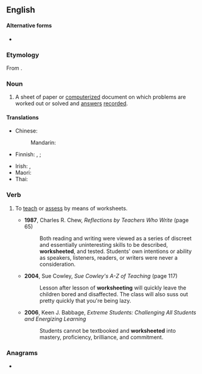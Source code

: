 ==English==

====Alternative forms====
* {{alter|en|wkst|wksht||abbreviation}}

===Etymology===
From {{af|en|work|sheet}}.

===Noun===
{{en-noun}}

# A sheet of paper or [[computerized]] document on which problems are worked out or solved and [[answer]]s [[record]]ed.
#: {{hyper|en|sheet}}

====Translations====
{{trans-top|sheet on which problems are worked out}}
* Chinese:
*: Mandarin: {{t+|cmn|工作表|tr=gōngzuòbiǎo}}
* Finnish: {{t|fi|tehtäväpaperi}}, {{t|fi|tehtävämoniste}} {{qualifier|paper}}; {{t|fi|tehtäväsivu}} {{qualifier|on computer}}
{{trans-mid}}
* Irish: {{t|ga|bileog oibre|f}}, {{t|ga|bileog shaothair|f}}
* Maori: {{t|mi|raumahi }}
* Thai: {{t|th|ตารางทำการ}}
{{trans-bottom}}

===Verb===
{{en-verb}}

# {{lb|en|ambitransitive}} To [[teach]] or [[assess]] by means of worksheets.
#* '''1987''', Charles R. Chew, ''Reflections by Teachers Who Write'' (page 65)
#*: Both reading and writing were viewed as a series of discreet and essentially uninteresting skills to be described, '''worksheeted''', and tested. Students' own intentions or ability as speakers, listeners, readers, or writers were never a consideration.
#* '''2004''', Sue Cowley, ''Sue Cowley's A-Z of Teaching'' (page 117)
#*: Lesson after lesson of '''worksheeting''' will quickly leave the children bored and disaffected. The class will also suss out pretty quickly that you're being lazy.
#* '''2006''', Keen J. Babbage, ''Extreme Students: Challenging All Students and Energizing Learning''
#*: Students cannot be textbooked and '''worksheeted''' into mastery, proficiency, brilliance, and commitment.

===Anagrams===
* {{anagrams|en|a=eehkorstw|sheetwork}}